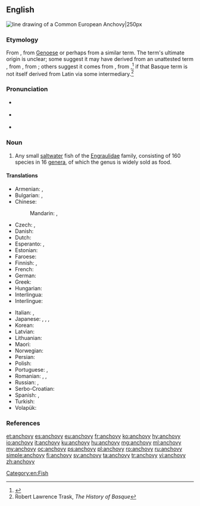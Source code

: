 ==English==
{{wikipedia}}
[[Image:Anchovy (PSF).png|thumb|line drawing of a Common European '''Anchovy'''|250px]]
{{wikispecies|Engraulidae}}

===Etymology===
From {{etyl|es|en}} {{term|anchova|lang=es}}, from [[Genoese]] {{etyl|lij|en}} {{term|anchua|lang=lij}} {{term|anchova|lang=lij}} or perhaps from a similar {{etyl|co|en}} term. The term's ultimate origin is unclear; some suggest it may have derived from an unattested {{etyl|VL.|en}} term {{m|la|*apiuva}}, from {{etyl|la|en}} {{term|aphye|lang=la}}, from {{etyl|grc|en}} {{term|ἀφύη|lang=grc}}; others suggest it comes from {{etyl|eu|en}} {{term|antxu|antxu, anchu|dried fish|lang=eu}}, from {{term||anchuva|dry|lang=eu}},<ref>{{R:Etymonline}}</ref> if that Basque term is not itself derived from Latin via some intermediary.<ref>Robert Lawrence Trask, ''The History of Basque''</ref>

===Pronunciation===
* {{a|UK}} {{IPA|/ˈæn.tʃə.vi/|/ˈæn.tʃəʊ.vi/|lang=en}}
* {{a|GenAm}} {{IPA|/ˈæn.tʃoʊ.vi/|lang=en}}
* {{audio|en-us-anchovy.ogg|Audio (US)|lang=en}}

===Noun===
{{en-noun|anchovies}}

# Any small [[saltwater]] fish of the [[Engraulidae]] family, consisting of 160 species in 16 [[genus|genera]], of which the genus {{taxlink|Engraulis|genus|noshow=1}} is widely sold as food.

====Translations====
{{trans-top|small saltwater fish}}
* Armenian: {{t|hy|անչոուս|sc=Armn}}, {{t|hy|անձրուկ|sc=Armn}}
* Bulgarian: {{t+|bg|аншоа|f|tr=anšoá|sc=Cyrl}}, {{t|bg|хамсия|f|tr=hámsiya|sc=Cyrl}}
* Chinese:
*: Mandarin: {{t+|cmn|鳳尾魚|sc=Hani}}, {{t|cmn|凤尾鱼|tr=fèngwěiyú|sc=Hani}}
* Czech: {{t+|cs|ančovička|f}}, {{t|cs|sardel|f}}
* Danish: {{t+|da|ansjos|c}}
* Dutch: {{t+|nl|ansjovis|m}}
* Esperanto: {{t|eo|sardelo}}, {{t|eo|anĉovo}}
* Estonian: {{t|et|anšoovis}}
* Faroese: {{t|fo|ansjós|f}}
* Finnish: {{t+|fi|sardelli}} {{gloss|fish}}, {{t+|fi|anjovis}} {{gloss|as food}}
* French: {{t+|fr|anchois|m}}
* German: {{t+|de|Sardelle|f}}
* Greek: {{t+|el|αντσούγια|f}}
* Hungarian: {{t+|hu|szardella}}
* Interlingua: {{t|ia|anchoa}}
* Interlingue: {{t|ie|anchove}}
{{trans-mid}}
* Italian: {{t+|it|alice|f}}, {{t+|it|acciuga|f}}
* Japanese: {{t|ja|片口鰯|tr=かたくちいわし, katakuchi-iwashi|sc=Jpan}}, {{t|ja|カタクチイワシ|tr=katakuchi-iwashi|sc=Jpan}}, {{t|ja|アンチョビ|tr=anchobi|sc=Jpan}}, {{t|ja|アンチョビー|tr=anchobī|sc=Jpan}}
* Korean: {{t+|ko|멸치|sc=Kore}}
* Latvian: {{t-needed|lv}}
* Lithuanian: {{t|lt|ančiuvis}}
* Maori: {{t|mi|kokowhāwhā}}
* Norwegian: {{t|no|ansjos|m}}
* Persian: {{t|fa|آنچوی|tr=ânčovi|sc=fa-Arab}}
* Polish: {{t+|pl|sardela}}
* Portuguese: {{t+|pt|anchova}}, {{t+|pt|enchova}}
* Romanian: {{t|ro|sardele|f}}, {{t|ro|hamsie|f}}, {{t+|ro|anșoa|f}}
* Russian: {{t+|ru|анчоус|m|tr=ančóus}}, {{t+|ru|хамса|f|tr=xamsá}}
* Serbo-Croatian: {{t|sh|inćun|m}}
* Spanish: {{t+|es|anchoa|f}}, {{t+|es|boquerón|m}}
* Turkish: {{t+|tr|hamsi}}
* Volapük: {{t|vo|najov}}
{{trans-bottom}}

===References===
<references/>

[[Category:en:Fish]]

[[et:anchovy]]
[[es:anchovy]]
[[eu:anchovy]]
[[fr:anchovy]]
[[ko:anchovy]]
[[hy:anchovy]]
[[io:anchovy]]
[[it:anchovy]]
[[ku:anchovy]]
[[hu:anchovy]]
[[mg:anchovy]]
[[ml:anchovy]]
[[my:anchovy]]
[[oc:anchovy]]
[[ps:anchovy]]
[[pl:anchovy]]
[[ro:anchovy]]
[[ru:anchovy]]
[[simple:anchovy]]
[[fi:anchovy]]
[[sv:anchovy]]
[[ta:anchovy]]
[[tr:anchovy]]
[[vi:anchovy]]
[[zh:anchovy]]